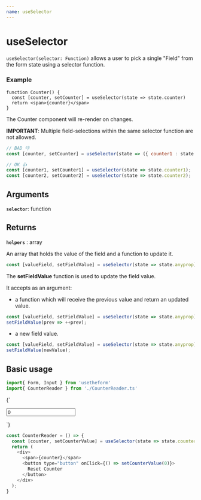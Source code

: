 ---
name: useSelector
---


# useSelector
`useSelector(selector: Function)` allows a user to pick a single "Field" from the form state using a selector function.

### Example

```tsx title="Counter.ts"
function Counter() {
  const [counter, setCounter] = useSelector(state => state.counter)
  return <span>{counter}</span>
}
```

The Counter component will re-render on changes.

**IMPORTANT**: Multiple field-selections within the same selector function are not allowed.

```javascript
// BAD 👎
const [counter, setCounter] = useSelector(state => ({ counter1 : state.counter1, counter2 : state.counter2 }));
```
```javascript
// OK 👍
const [counter1, setCounter1] = useSelector(state => state.counter1);
const [counter2, setCounter2] = useSelector(state => state.counter2);
```

## Arguments

**`selector`**: function

## Returns

**`helpers`** : array

An array that holds the value of the field and a function to update it.

```javascript
const [valueField, setFieldValue] = useSelector(state => state.anyprop);
```

The **setFieldValue** function is used to update the field value.

It accepts as an argument:

  * a function which will receive the previous value and return an updated value.

  ```javascript
  const [valueField, setFieldValue] = useSelector(state => state.anyprop);
  setFieldValue(prev => ++prev);
  ```

  * a new field value.

  ```javascript
  const [valueField, setFieldValue] = useSelector(state => state.anyprop);
  setFieldValue(newValue);
  ```

## Basic usage

```javascript
import{ Form, Input } from 'usetheform'
import{ CounterReader } from './CounterReader.ts'
```

<Playground>{`<Form>
    <Input type="number" name="counter" value="0" placeholder="Counter" />
    <CounterReader />
  </Form>`}
</Playground>


```javascript title="CounterReader.ts"
const CounterReader = () => {
  const [counter, setCounterValue] = useSelector(state => state.counter);
  return (
    <div>
      <span>{counter}</span>
      <button type="button" onClick={() => setCounterValue(0)}>
        Reset Counter
      </button>
    </div>
  );
}
```
